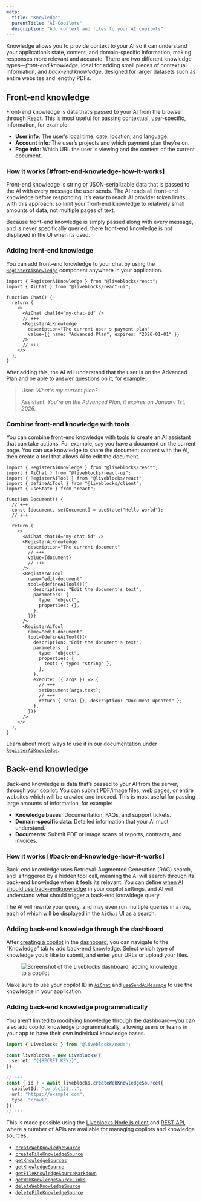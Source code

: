 ```yaml
---
meta:
  title: "Knowledge"
  parentTitle: "AI Copilots"
  description: "Add context and files to your AI copilots"
---
```


Knowledge allows you to provide context to your AI so it can understand your
application’s state, content, and domain-specific information, making responses
more relevant and accurate. There are two different knowledge types—_front-end
knowledge_, ideal for adding small pieces of contextual information, and
_back-end knowledge_, designed for larger datasets such as entire websites and
lengthy PDFs.

## Front-end knowledge

Front-end knowledge is data that’s passed to your AI from the browser through
[React](/docs/api-reference/liveblocks-react#RegisterAiKnowledge). This is most
useful for passing contextual, user-specific, information, for example:

- **User info**: The user’s local time, date, location, and language.
- **Account info**: The user’s projects and which payment plan they’re on.
- **Page info**: Which URL the user is viewing and the content of the current
  document.

### How it works [#front-end-knowledge-how-it-works]

Front-end knowledge is string or JSON-serializable data that is passed to the AI
with every message the user sends. The AI reads all front-end knowledge before
responding. It’s easy to reach AI provider token limits with this approach, so
limit your front-end knowledge to relatively small amounts of data, not multiple
pages of text.

Because front-end knowledge is simply passed along with every message, and is
never specifically queried, there front-end knowledge is not displayed in the UI
when its used.

### Adding front-end knowledge

You can add front-end knowledge to your chat by using the
[`RegisterAiKnowledge`](/docs/api-reference/liveblocks-react#RegisterAiKnowledge)
component anywhere in your application.

```tsx
import { RegisterAiKnowledge } from "@liveblocks/react";
import { AiChat } from "@liveblocks/react-ui";

function Chat() {
  return (
    <>
      <AiChat chatId="my-chat-id" />
      // +++
      <RegisterAiKnowledge
        description="The current user's payment plan"
        value={{ name: "Advanced Plan", expires: "2026-01-01" }}
      />
      // +++
    </>
  );
}
```

After adding this, the AI will understand that the user is on the Advanced Plan
and be able to answer questions on it, for example:

> User: _What's my current plan?_
>
> Assistant: _You're on the Advanced Plan, it expires on January 1st, 2026._

### Combine front-end knowledge with tools

You can combine front-end knowledge with
[tools](/docs/ready-made-features/ai-copilots/tools) to create an AI assistant
that can take actions. For example, say you have a document on the current page.
You can use knowledge to share the document content with the AI, then create a
tool that allows AI to edit the document.

```tsx
import { RegisterAiKnowledge } from "@liveblocks/react";
import { AiChat } from "@liveblocks/react-ui";
import { RegisterAiTool } from "@liveblocks/react";
import { defineAiTool } from "@liveblocks/client";
import { useState } from "react";

function Document() {
  // +++
  const [document, setDocument] = useState("Hello world");
  // +++

  return (
    <>
      <AiChat chatId="my-chat-id" />
      <RegisterAiKnowledge
        description="The current document"
        // +++
        value={document}
        // +++
      />
      <RegisterAiTool
        name="edit-document"
        tool={defineAiTool()({
          description: "Edit the document's text",
          parameters: {
            type: "object",
            properties: {},
          },
        })}
      />
      <RegisterAiTool
        name="edit-document"
        tool={defineAiTool()({
          description: "Edit the document's text",
          parameters: {
            type: "object",
            properties: {
              text: { type: "string" },
            },
          },
          execute: ({ args }) => {
            // +++
            setDocument(args.text);
            // +++
            return { data: {}, description: "Document updated" };
          },
        })}
      />
    </>
  );
}
```

Learn about more ways to use it in our documentation under
[`RegisterAiKnowledge`](/docs/api-reference/liveblocks-react#RegisterAiKnowledge).

## Back-end knowledge

Back-end knowledge is data that’s passed to your AI from the server, through
your
[copilot](/docs/ready-made-features/ai-copilots/copilots#Adding-back-end-knowledge).
You can submit PDF/image files, web pages, or entire websites which will be
crawled and indexed. This is most useful for passing large amounts of
information, for example:

- **Knowledge bases**: Documentation, FAQs, and support tickets.
- **Domain-specific data**: Detailed information that your AI must understand.
- **Documents**: Submit PDF or image scans of reports, contracts, and invoices.

### How it works [#back-end-knowledge-how-it-works]

Back-end knowledge uses Retrieval-Augmented Generation (RAG) search, and is
triggered by a hidden tool call, meaning the AI will search through its back-end
knowledge when it feels its relevant. You can define
[when AI should use back-endknowledge](/docs/ready-made-features/ai-copilots/copilots#When-should-AI-use-knowledge)
in your copilot settings, and AI will understand what should trigger a back-end
knowldege query.

The AI will rewrite your query, and may even run multiple queries in a row, each
of which will be displayed in the
[`AiChat`](/docs/api-reference/liveblocks-react-ui#AiChat) UI as a search.

### Adding back-end knowledge through the dashboard

After
[creating a copilot](/docs/ready-made-features/ai-copilots/copilots#Creating-a-copilot)
in the [dashboard](/dashboard), you can navigate to the “Knowledge” tab to add
back-end knowledge. Select which type of knowledge you’d like to submit, and
enter your URLs or upload your files.

<Figure>
  <Image
    src="/assets/ai-copilots/copilot-knowledge.png"
    alt="Screenshot of the Liveblocks dashboard, adding knowledge to a copilot"
    width={720}
    height={409}
    quality={100}
  />
</Figure>

Make sure to use your copilot ID in
[`AiChat`](/docs/api-reference/liveblocks-react-ui#AiChat) and
[`useSendAiMessage`](/docs/api-reference/liveblocks-react#useSendAiMessage) to
use the knowledge in your application.

### Adding back-end knowledge programmatically

You aren’t limited to modifying knowledge through the dashboard—you can also add
copilot knowledge programmatically, allowing users or teams in your app to have
their own individual knowledge bases.

```ts
import { Liveblocks } from "@liveblocks/node";

const liveblocks = new Liveblocks({
  secret: "{{SECRET_KEY}}",
});

// +++
const { id } = await liveblocks.createWebKnowledgeSource({
  copilotId: "co_abc123...",
  url: "https://example.com",
  type: "crawl",
});
// +++
```

This is made possible using the
[Liveblocks Node.js client](/docs/api-reference/liveblocks-node#AI-Copilots) and
[REST API](/docs/api-reference/rest-api-endpoints#AI), where a number of APIs
are available for managing copilots and knowledge sources.

- [`createWebKnowledgeSource`](/docs/api-reference/liveblocks-node#create-web-knowledge-source)
- [`createFileKnowledgeSource`](/docs/api-reference/liveblocks-node#create-file-knowledge-source)
- [`getKnowledgeSources`](/docs/api-reference/liveblocks-node#get-knowledge-sources)
- [`getKnowledgeSource`](/docs/api-reference/liveblocks-node#get-knowledge-source)
- [`getFileKnowledgeSourceMarkdown`](/docs/api-reference/liveblocks-node#get-file-knowledge-source-markdown)
- [`getWebKnowledgeSourceLinks`](/docs/api-reference/liveblocks-node#get-web-knowledge-source-links)
- [`deleteWebKnowledgeSource`](/docs/api-reference/liveblocks-node#delete-web-knowledge-source)
- [`deleteFileKnowledgeSource`](/docs/api-reference/liveblocks-node#delete-file-knowledge-source)
